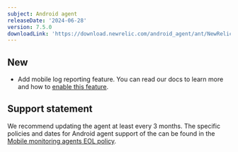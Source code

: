 ```yaml
---
subject: Android agent
releaseDate: '2024-06-28'
version: 7.5.0
downloadLink: 'https://download.newrelic.com/android_agent/ant/NewRelic_Android_Agent_7.5.0.zip'
---
```


## New

* Add mobile log reporting feature. You can read our docs to learn more and how to [enable this feature](/docs/mobile-monitoring/mobile-monitoring-ui/logs).


## Support statement

We recommend updating the agent at least every 3 months. The specific policies and dates for Android agent support of the can be found in the [Mobile monitoring agents EOL policy](/docs/mobile-monitoring/new-relic-mobile/get-started/mobile-agents-eol-policy/#android-eol).
